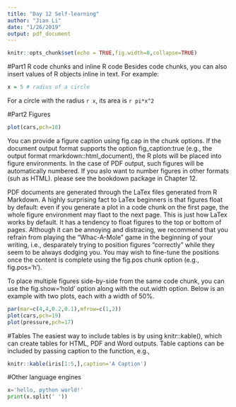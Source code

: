 ```yaml
---
title: "Day 12 Self-learning"
author: "Jian Li"
date: "1/26/2019"
output: pdf_document
---
```


```r
knitr::opts_chunk$set(echo = TRUE,fig.width=8,collapse=TRUE)
```

#Part1 R code chunks and inline R code
Besides  code chunks, you can also insert values of R objects inline in text. For example:
```r
x = 5 # radius of a circle
```
For a circle with the radius `r x`, its area is `r pi*x^2`

#Part2 Figures
```r
plot(cars,pch=18)
```
You can provide a figure caption using fig.cap in the chunk options. If the document output format supports the option fig_caption:true (e.g., the output format rmarkdown::html_document), the R plots will be placed into figure environments. In the case of PDF output, such figures will be automatically numbered. If you aslo want to number figures in other formats (suh as HTML). please see the bookdown package in Chapter 12. 

PDF documents are generated through the LaTex files generated from R Markdown. A highly surprising fact to LaTex beginners is that figures float by default: even if you generate a plot in a code chunk on the first page, the whole figure environment may flaot to the next page. This is just how LaTex works by default. It has a tendency to float figures to the top or bottom of pages. Although it can be annoying and distracing, we recommend that you refrain from playing the "Whac-A-Mole" game in the beginning of your writing, i.e., desparately trying to position figures "correctly" while they seem to be always dodging you. You may wish to fine-tune the positions once the content is complete using the fig.pos chunk option (e.g., fig.pos='h'). 

To place multiple figures side-by-side from the same code chunk, you can use the fig.show='hold' option along with the out.width option. Below is an example with two plots, each with a width of 50%.

```r
par(mar=c(4,4,0.2,0.1),mfrow=c(1,2))
plot(cars,pch=19)
plot(pressure,pch=17)
```

#Tables
The easiest way to include tables is by using knitr::kable(), which can create tables for HTML, PDF and Word outputs. Table captions can be included by passing caption to the function, e.g.,
```r
knitr::kable(iris[1:5,],caption='A Caption')
```

#Other language engines
```python
x='hello, python world!'
print(x.split(' '))
```

